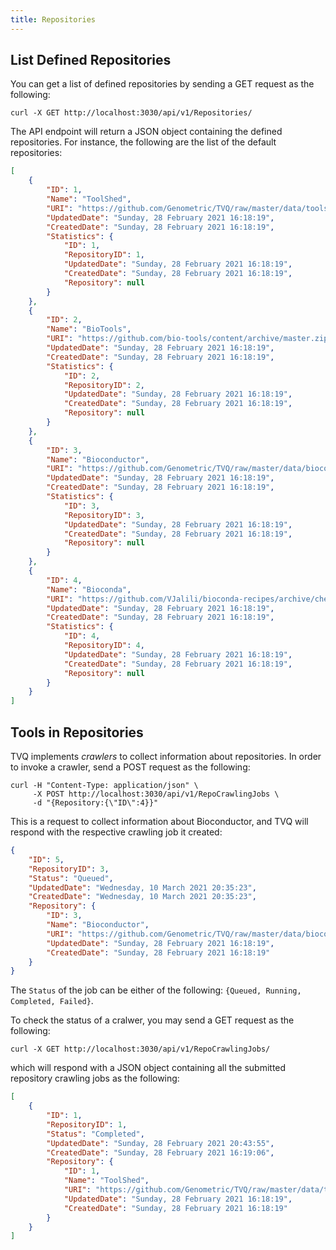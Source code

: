 ```yaml
---
title: Repositories
---
```




## List Defined Repositories

You can get a list of defined repositories by sending
a GET request as the following:

```
curl -X GET http://localhost:3030/api/v1/Repositories/
```

The API endpoint will return a JSON object containing
the defined repositories. For instance, the following
are the list of the default repositories:

```json
[
    {
        "ID": 1,
        "Name": "ToolShed",
        "URI": "https://github.com/Genometric/TVQ/raw/master/data/toolshed/",
        "UpdatedDate": "Sunday, 28 February 2021 16:18:19",
        "CreatedDate": "Sunday, 28 February 2021 16:18:19",
        "Statistics": {
            "ID": 1,
            "RepositoryID": 1,
            "UpdatedDate": "Sunday, 28 February 2021 16:18:19",
            "CreatedDate": "Sunday, 28 February 2021 16:18:19",
            "Repository": null
        }
    },
    {
        "ID": 2,
        "Name": "BioTools",
        "URI": "https://github.com/bio-tools/content/archive/master.zip",
        "UpdatedDate": "Sunday, 28 February 2021 16:18:19",
        "CreatedDate": "Sunday, 28 February 2021 16:18:19",
        "Statistics": {
            "ID": 2,
            "RepositoryID": 2,
            "UpdatedDate": "Sunday, 28 February 2021 16:18:19",
            "CreatedDate": "Sunday, 28 February 2021 16:18:19",
            "Repository": null
        }
    },
    {
        "ID": 3,
        "Name": "Bioconductor",
        "URI": "https://github.com/Genometric/TVQ/raw/master/data/bioconductor/",
        "UpdatedDate": "Sunday, 28 February 2021 16:18:19",
        "CreatedDate": "Sunday, 28 February 2021 16:18:19",
        "Statistics": {
            "ID": 3,
            "RepositoryID": 3,
            "UpdatedDate": "Sunday, 28 February 2021 16:18:19",
            "CreatedDate": "Sunday, 28 February 2021 16:18:19",
            "Repository": null
        }
    },
    {
        "ID": 4,
        "Name": "Bioconda",
        "URI": "https://github.com/VJalili/bioconda-recipes/archive/cheetah_template.zip",
        "UpdatedDate": "Sunday, 28 February 2021 16:18:19",
        "CreatedDate": "Sunday, 28 February 2021 16:18:19",
        "Statistics": {
            "ID": 4,
            "RepositoryID": 4,
            "UpdatedDate": "Sunday, 28 February 2021 16:18:19",
            "CreatedDate": "Sunday, 28 February 2021 16:18:19",
            "Repository": null
        }
    }
]
```

## Tools in Repositories

TVQ implements _crawlers_ to collect information
about repositories. In order to invoke a crawler,
send a POST request as the following:

```
curl -H "Content-Type: application/json" \
     -X POST http://localhost:3030/api/v1/RepoCrawlingJobs \
     -d "{Repository:{\"ID\":4}}"
```

This is a request to collect information about Bioconductor, and
TVQ will respond with the respective crawling job it created:

```json
{
    "ID": 5,
    "RepositoryID": 3,
    "Status": "Queued",
    "UpdatedDate": "Wednesday, 10 March 2021 20:35:23",
    "CreatedDate": "Wednesday, 10 March 2021 20:35:23",
    "Repository": {
        "ID": 3,
        "Name": "Bioconductor",
        "URI": "https://github.com/Genometric/TVQ/raw/master/data/bioconductor/",
        "UpdatedDate": "Sunday, 28 February 2021 16:18:19",
        "CreatedDate": "Sunday, 28 February 2021 16:18:19"
    }
}
```

The `Status` of the job can be either of the following:
`{Queued, Running, Completed, Failed}`.

To check the status of a cralwer, you may send
a GET request as the following:

```
curl -X GET http://localhost:3030/api/v1/RepoCrawlingJobs/
```

which will respond with a JSON object containing all the
submitted repository crawling jobs as the following:

```json
[
    {
        "ID": 1,
        "RepositoryID": 1,
        "Status": "Completed",
        "UpdatedDate": "Sunday, 28 February 2021 20:43:55",
        "CreatedDate": "Sunday, 28 February 2021 16:19:06",
        "Repository": {
            "ID": 1,
            "Name": "ToolShed",
            "URI": "https://github.com/Genometric/TVQ/raw/master/data/toolshed/",
            "UpdatedDate": "Sunday, 28 February 2021 16:18:19",
            "CreatedDate": "Sunday, 28 February 2021 16:18:19"
        }
    }
]
```